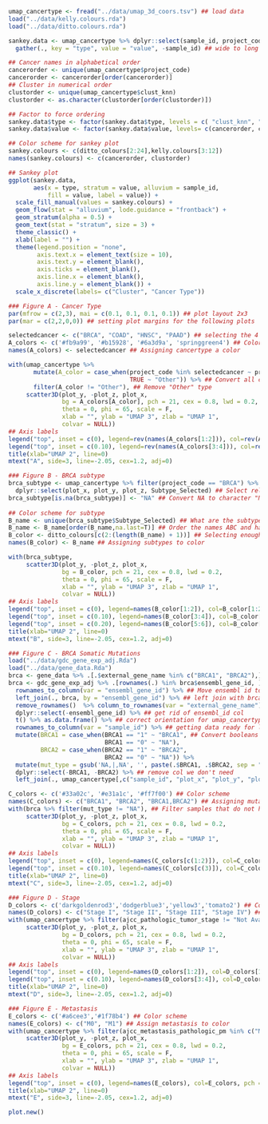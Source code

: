 ```r
umap_cancertype <- fread("../data/umap_3d_coors.tsv") ## load data
load("../data/kelly.colours.rda")
load("../data/ditto.colours.rda")

sankey.data <- umap_cancertype %>% dplyr::select(sample_id, project_code, clust_knn) %>% ## select relevant columns
  gather(., key = "type", value = "value", -sample_id) ## wide to long format

## Cancer names in alphabetical order
cancerorder <- unique(umap_cancertype$project_code)
cancerorder <- cancerorder[order(cancerorder)]
## Cluster in numerical order
clustorder <- unique(umap_cancertype$clust_knn)
clustorder <- as.character(clustorder[order(clustorder)])

## Factor to force ordering
sankey.data$type <- factor(sankey.data$type, levels = c( "clust_knn", "project_code"))
sankey.data$value <- factor(sankey.data$value, levels= c(cancerorder, clustorder))

## Color scheme for sankey plot
sankey.colours <- c(ditto_colours[2:24],kelly.colours[3:12])
names(sankey.colours) <- c(cancerorder, clustorder)

## Sankey plot
ggplot(sankey.data,
       aes(x = type, stratum = value, alluvium = sample_id,
           fill = value, label = value)) +
  scale_fill_manual(values = sankey.colours) +
  geom_flow(stat = "alluvium", lode.guidance = "frontback") +
  geom_stratum(alpha = 0.5) +
  geom_text(stat = "stratum", size = 3) +
  theme_classic() +
  xlab(label = "") +
  theme(legend.position = "none",
        axis.text.x = element_text(size = 10),
        axis.text.y = element_blank(),
        axis.ticks = element_blank(),
        axis.line.x = element_blank(),
        axis.line.y = element_blank()) +
  scale_x_discrete(labels= c("Cluster", "Cancer Type"))
```


```r
### Figure A - Cancer Type
par(mfrow = c(2,3), mai = c(0.1, 0.1, 0.1, 0.1)) ## plot layout 2x3
par(mar = c(2,2,0,0)) ## setting plot margins for the following plots

selectedcancer <- c("BRCA", "COAD", "HNSC", "PAAD") ## selecting the 4 cancer types we're interested in
A_colors <- c('#fb9a99', '#b15928', '#6a3d9a', 'springgreen4') ## Color scheme for cancer type
names(A_colors) <- selectedcancer ## Assigning cancertype a color

with(umap_cancertype %>% 
       mutate(A_color = case_when(project_code %in% selectedcancer ~ project_code, ## Create a new col named A color
                                  TRUE ~ "Other")) %>% ## Convert all cancer type that isn't the selected cancers to "Other"
       filter(A_color != "Other"), ## Remove "Other" type
     scatter3D(plot_y, -plot_z, plot_x, 
               bg = A_colors[A_color], pch = 21, cex = 0.8, lwd = 0.2,
               theta = 0, phi = 65, scale = F,
               xlab = "", ylab = "UMAP 3", zlab = "UMAP 1",
               colvar = NULL))
## Axis labels
legend("top", inset = c(0), legend=rev(names(A_colors[1:2])), col=rev(A_colors[1:2]), pch = 20, bty = "n", horiz = T, cex = 1.2)
legend("top", inset = c(0.10), legend=rev(names(A_colors[3:4])), col=rev(A_colors[3:4]), pch = 20, bty = "n", horiz = T, cex = 1.2)
title(xlab="UMAP 2", line=0)
mtext("A", side=3, line=-2.05, cex=1.2, adj=0)

### Figure B - BRCA subtype
brca_subtype <- umap_cancertype %>% filter(project_code == "BRCA") %>% ## Filter for selected cancer type
  dplyr::select(plot_x, plot_y, plot_z, Subtype_Selected) ## Select relevant column 
brca_subtype[is.na(brca_subtype)] <- "NA" ## Convert NA to character "NA"
  
## Color scheme for subtype
B_name <- unique(brca_subtype$Subtype_Selected) ## What are the subtype names
B_name <- B_name[order(B_name,na.last=T)] ## Order the names ABC and have NA last
B_color <- ditto_colours[c(2:(length(B_name) + 1))] ## Selecting enough colors from ditto
names(B_color) <- B_name ## Assigning subtypes to color

with(brca_subtype,
     scatter3D(plot_y, -plot_z, plot_x, 
               bg = B_color, pch = 21, cex = 0.8, lwd = 0.2,
               theta = 0, phi = 65, scale = F,
               xlab = "", ylab = "UMAP 3", zlab = "UMAP 1",
               colvar = NULL))
## Axis labels
legend("top", inset = c(0), legend=names(B_color[1:2]), col=B_color[1:2], pch = 20, bty = "n", horiz = T, cex = 1.2)
legend("top", inset = c(0.10), legend=names(B_color[3:4]), col=B_color[3:4], pch = 20, bty = "n", horiz = T, cex = 1.2)
legend("top", inset = c(0.20), legend=names(B_color[5:6]), col=B_color[5:6], pch = 20, bty = "n", horiz = T, cex = 1.2)
title(xlab="UMAP 2", line=0)
mtext("B", side=3, line=-2.05, cex=1.2, adj=0)

### Figure C - BRCA Somatic Mutations
load("../data/gdc_gene_exp_adj.Rda")
load("../data/gene_data.Rda")
brca <- gene_data %>% .[.$external_gene_name %in% c("BRCA1", "BRCA2"),] %>% dplyr::select(ensembl_gene_id, external_gene_name) ## Getting BRCA gene information
brca <- gdc_gene_exp_adj %>% .[rownames(.) %in% brca$ensembl_gene_id, ] %>% ## Include BRCA gene
  rownames_to_column(var = "ensembl_gene_id") %>% ## Move ensembl id to column
  left_join(., brca, by = "ensembl_gene_id") %>% ## left join with brca df 
  remove_rownames()  %>% column_to_rownames(var = "external_gene_name") %>% ## replace row with gene symbol
  dplyr::select(-ensembl_gene_id) %>% ## get rid of ensembl_id col
  t() %>% as.data.frame() %>% ## correct orientation for umap_cancertype df
  rownames_to_column(var = "sample_id") %>% ## getting data ready for leftjoin 
  mutate(BRCA1 = case_when(BRCA1 == "1" ~ "BRCA1", ## Convert booleans to categorical variables
                           BRCA1 == "0" ~ "NA"),
         BRCA2 = case_when(BRCA2 == "1" ~ "BRCA2",
                           BRCA2 == "0" ~ "NA")) %>%
  mutate(mut_type = gsub('NA,|,NA', '', paste(.$BRCA1, .$BRCA2, sep = ","))) %>% ## combine mutation cause some patients can have both
  dplyr::select(-BRCA1, -BRCA2) %>% ## remove col we don't need
  left_join(., umap_cancertype[,c("sample_id", "plot_x", "plot_y", "plot_z", "project_code")], by = "sample_id") ## leftjoin by sample id

C_colors <- c('#33a02c', '#e31a1c', '#ff7f00') ## Color scheme 
names(C_colors) <- c("BRCA1", "BRCA2", "BRCA1,BRCA2") ## Assigning mutation type to color
with(brca %>% filter(mut_type != "NA"), ## Filter samples that do not have a mutation in BRCA1 or BRCA2
     scatter3D(plot_y, -plot_z, plot_x, 
               bg = C_colors, pch = 21, cex = 0.8, lwd = 0.2,
               theta = 0, phi = 65, scale = F,
               xlab = "", ylab = "UMAP 3", zlab = "UMAP 1",
               colvar = NULL))
## Axis labels
legend("top", inset = c(0), legend=names(C_colors[c(1:2)]), col=C_colors[c(1:2)], pch = 20, bty = "n", horiz = T, cex = 1.2)
legend("top", inset = c(0.10), legend=names(C_colors[c(3)]), col=C_colors[3], pch = 20, bty = "n", horiz = T, cex = 1.2)
title(xlab="UMAP 2", line=0)
mtext("C", side=3, line=-2.05, cex=1.2, adj=0)

### Figure D - Stage
D_colors <- c('darkgoldenrod3','dodgerblue3','yellow3','tomato2') ## Color scheme
names(D_colors) <- c("Stage I", "Stage II", "Stage III", "Stage IV") ## Assign stage to color
with(umap_cancertype %>% filter(ajcc_pathologic_tumor_stage != "Not Available"), ## Filter samples that do not have stage info
     scatter3D(plot_y, -plot_z, plot_x, 
               bg = D_colors, pch = 21, cex = 0.8, lwd = 0.2,
               theta = 0, phi = 65, scale = F,
               xlab = "", ylab = "UMAP 3", zlab = "UMAP 1",
               colvar = NULL))
## Axis labels
legend("top", inset = c(0), legend=names(D_colors[1:2]), col=D_colors[1:2], pch = 20, bty = "n", horiz = T, cex = 1.2)
legend("top", inset = c(0.10), legend=names(D_colors[3:4]), col=D_colors[3:4], pch = 20, bty = "n", horiz = T, cex = 1.2)
title(xlab="UMAP 2", line=0)
mtext("D", side=3, line=-2.05, cex=1.2, adj=0)

### Figure E - Metastasis
E_colors <- c('#a6cee3','#1f78b4') ## Color scheme
names(E_colors) <- c("M0", "M1") ## Assign metastasis to color
with(umap_cancertype %>% filter(ajcc_metastasis_pathologic_pm %in% c("M0", "M1")), ## Only M0 and M1 tumor samples
     scatter3D(plot_y, -plot_z, plot_x, 
               bg = E_colors, pch = 21, cex = 0.8, lwd = 0.2,
               theta = 0, phi = 65, scale = F,
               xlab = "", ylab = "UMAP 3", zlab = "UMAP 1",
               colvar = NULL))
## Axis labels
legend("top", inset = c(0), legend=names(E_colors), col=E_colors, pch = 20, bty = "n", horiz = T, cex = 1.2)
title(xlab="UMAP 2", line=0)
mtext("E", side=3, line=-2.05, cex=1.2, adj=0)

plot.new()
```


